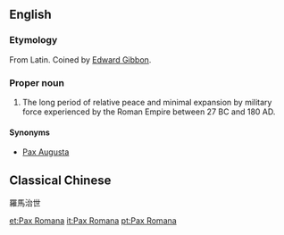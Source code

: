 ==English==
{{wikipedia}}
===Etymology===
From Latin.  Coined by [[w:Edward Gibbon|Edward Gibbon]].

===Proper noun===
{{en-proper noun|sg=[[pax|Pax]] [[Romana]]}}

# The long period of relative peace and minimal expansion by military force experienced by the Roman Empire between 27 BC and 180 AD.

====Synonyms====
*[[Pax Augusta]]

==Classical Chinese==
羅馬治世

[[et:Pax Romana]]
[[it:Pax Romana]]
[[pt:Pax Romana]]